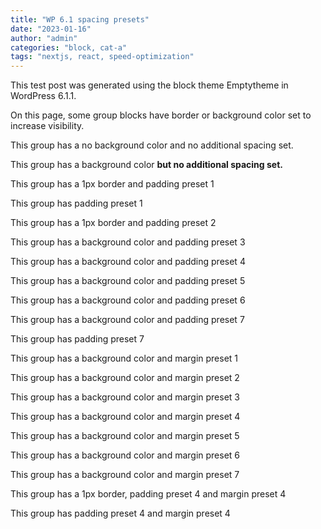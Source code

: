 ```yaml
---
title: "WP 6.1 spacing presets"
date: "2023-01-16"
author: "admin"
categories: "block, cat-a"
tags: "nextjs, react, speed-optimization"
---
```


This test post was generated using the block theme Emptytheme in WordPress 6.1.1.

On this page, some group blocks have border or background color set to increase visibility.

This group has a no background color and no additional spacing set.

This group has a background color **but no additional spacing set.**

This group has a 1px border and padding preset 1

This group has padding preset 1

This group has a 1px border and padding preset 2

This group has a background color and padding preset 3

This group has a background color and padding preset 4

This group has a background color and padding preset 5

This group has a background color and padding preset 6

This group has a background color and padding preset 7

This group has padding preset 7

This group has a background color and margin preset 1

This group has a background color and margin preset 2

This group has a background color and margin preset 3

This group has a background color and margin preset 4

This group has a background color and margin preset 5

This group has a background color and margin preset 6

This group has a background color and margin preset 7

This group has a 1px border, padding preset 4 and margin preset 4

This group has padding preset 4 and margin preset 4
